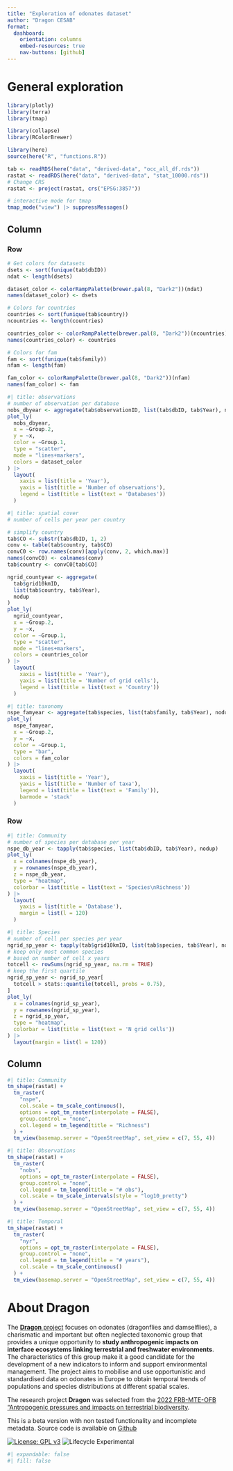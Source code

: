 ```yaml
---
title: "Exploration of odonates dataset"
author: "Dragon CESAB"
format:
  dashboard:
    orientation: columns
    embed-resources: true
    nav-buttons: [github]
---
```


# General exploration

```r
library(plotly)
library(terra)
library(tmap)

library(collapse)
library(RColorBrewer)

library(here)
source(here("R", "functions.R"))
```


```r
tab <- readRDS(here("data", "derived-data", "occ_all_df.rds"))
rastat <- readRDS(here("data", "derived-data", "stat_10000.rds"))
# Change CRS
rastat <- project(rastat, crs("EPSG:3857"))

# interactive mode for tmap
tmap_mode("view") |> suppressMessages()
```


## Column

### Row {.tabset}

```r
# Get colors for datasets
dsets <- sort(funique(tab$dbID))
ndat <- length(dsets)

dataset_color <- colorRampPalette(brewer.pal(8, "Dark2"))(ndat)
names(dataset_color) <- dsets

# Colors for countries
countries <- sort(funique(tab$country))
ncountries <- length(countries)

countries_color <- colorRampPalette(brewer.pal(8, "Dark2"))(ncountries)
names(countries_color) <- countries

# Colors for fam
fam <- sort(funique(tab$family))
nfam <- length(fam)

fam_color <- colorRampPalette(brewer.pal(8, "Dark2"))(nfam)
names(fam_color) <- fam
```

```r
#| title: observations
# number of observation per database
nobs_dbyear <- aggregate(tab$observationID, list(tab$dbID, tab$Year), nodup)
plot_ly(
  nobs_dbyear,
  x = ~Group.2,
  y = ~x,
  color = ~Group.1,
  type = "scatter",
  mode = "lines+markers",
  colors = dataset_color
) |>
  layout(
    xaxis = list(title = 'Year'),
    yaxis = list(title = 'Number of observations'),
    legend = list(title = list(text = 'Databases'))
  )
```

```r
#| title: spatial cover
# number of cells per year per country

# simplify country
tab$CO <- substr(tab$dbID, 1, 2)
conv <- table(tab$country, tab$CO)
convC0 <- row.names(conv)[apply(conv, 2, which.max)]
names(convC0) <- colnames(conv)
tab$country <- convC0[tab$CO]

ngrid_countyear <- aggregate(
  tab$grid10kmID,
  list(tab$country, tab$Year),
  nodup
)
plot_ly(
  ngrid_countyear,
  x = ~Group.2,
  y = ~x,
  color = ~Group.1,
  type = "scatter",
  mode = "lines+markers",
  colors = countries_color
) |>
  layout(
    xaxis = list(title = 'Year'),
    yaxis = list(title = 'Number of grid cells'),
    legend = list(title = list(text = 'Country'))
  )
```

```r
#| title: taxonomy
nspe_famyear <- aggregate(tab$species, list(tab$family, tab$Year), nodup)
plot_ly(
  nspe_famyear,
  x = ~Group.2,
  y = ~x,
  color = ~Group.1,
  type = "bar",
  colors = fam_color
) |>
  layout(
    xaxis = list(title = 'Year'),
    yaxis = list(title = 'Number of taxa'),
    legend = list(title = list(text = 'Family')),
    barmode = 'stack'
  )
```


### Row {.tabset}

```r
#| title: Community
# number of species per database per year
nspe_db_year <- tapply(tab$species, list(tab$dbID, tab$Year), nodup)
plot_ly(
  x = colnames(nspe_db_year),
  y = rownames(nspe_db_year),
  z = nspe_db_year,
  type = "heatmap",
  colorbar = list(title = list(text = 'Species\nRichness'))
) |>
  layout(
    yaxis = list(title = 'Database'),
    margin = list(l = 120)
  )
```

```r
#| title: Species
# number of cell per species per year
ngrid_sp_year <- tapply(tab$grid10kmID, list(tab$species, tab$Year), nodup)
# keep only most common species
# based on number of cell x years
totcell <- rowSums(ngrid_sp_year, na.rm = TRUE)
# keep the first quartile
ngrid_sp_year <- ngrid_sp_year[
  totcell > stats::quantile(totcell, probs = 0.75),
]
plot_ly(
  x = colnames(ngrid_sp_year),
  y = rownames(ngrid_sp_year),
  z = ngrid_sp_year,
  type = "heatmap",
  colorbar = list(title = list(text = 'N grid cells'))
) |>
  layout(margin = list(l = 120))
```



## Column {.tabset}
```r
#| title: Community
tm_shape(rastat) +
  tm_raster(
    "nspe",
    col.scale = tm_scale_continuous(),
    options = opt_tm_raster(interpolate = FALSE),
    group.control = "none",
    col.legend = tm_legend(title = "Richness")
  ) +
  tm_view(basemap.server = "OpenStreetMap", set_view = c(7, 55, 4))
```

```r
#| title: Observations
tm_shape(rastat) +
  tm_raster(
    "nobs",
    options = opt_tm_raster(interpolate = FALSE),
    group.control = "none",
    col.legend = tm_legend(title = "# obs"),
    col.scale = tm_scale_intervals(style = "log10_pretty")
  ) +
  tm_view(basemap.server = "OpenStreetMap", set_view = c(7, 55, 4))
```

```r
#| title: Temporal
tm_shape(rastat) +
  tm_raster(
    "nyr",
    options = opt_tm_raster(interpolate = FALSE),
    group.control = "none",
    col.legend = tm_legend(title = "# years"),
    col.scale = tm_scale_continuous()
  ) +
  tm_view(basemap.server = "OpenStreetMap", set_view = c(7, 55, 4))
```

# About Dragon


The [**Dragon** project](https://www.fondationbiodiversite.fr/en/the-frb-in-action/programs-and-projects/le-cesab/dragon/) focuses on odonates (dragonflies and damselflies), a charismatic and important but often neglected taxonomic group that provides a unique opportunity to **study anthropogenic impacts on interface ecosystems linking terrestrial and freshwater environments**. The characteristics of this group make it a good candidate for the development of a new indicators to inform and support environmental management. The project aims to mobilise and use opportunistic and standardised data on odonates in Europe to obtain temporal trends of populations and species distributions at different spatial scales.  

The research project **Dragon** was selected from the [2022 FRB-MTE-OFB "Antropogenic pressures and impacts on terrestrial biodiversity](https://www.fondationbiodiversite.fr/en/calls/appel-a-projets-frb-mte-ofb-2022-impacts-sur-la-biodiversite-terrestre-dans-lanthropocene/).  


This is a beta version with non tested functionality and incomplete metadata. Source code is available on [Github](https://github.com/Dragon-odonates/dragongis)

<!-- badges: start -->
[![License: GPL v3](https://img.shields.io/badge/License-GPLv3-blue.svg)](https://www.gnu.org/licenses/gpl-3.0)
![Lifecycle Experimental](https://img.shields.io/badge/Lifecycle-Experimental-339999)
<!-- badges: end -->


```r
#| expandable: false
#| fill: false

```